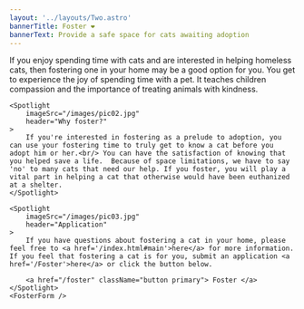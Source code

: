 ```yaml
---
layout: '../layouts/Two.astro'
bannerTitle: Foster ❤️
bannerText: Provide a safe space for cats awaiting adoption
---
```


<SpotlightContainer>
    <Spotlight
        imageSrc="/images/pic01.jpg"
        header="Fostering a cat"
        text="If you enjoy spending time with cats and are interested in helping homeless cats, then fostering one in your home may be a good option for you. You get to experience the joy of spending time with a pet. It teaches children compassion and the importance of treating animals with kindness."
    >
        If you enjoy spending time with cats and are interested in helping homeless cats, then fostering one in your home may be a good option for you. You get to experience the joy of spending time with a pet. It teaches children compassion and the importance of treating animals with kindness.
    </Spotlight>

    <Spotlight
        imageSrc="/images/pic02.jpg"
        header="Why foster?"
    >
        If you're interested in fostering as a prelude to adoption, you can use your fostering time to truly get to know a cat before you adopt him or her.<br/> You can have the satisfaction of knowing that you helped save a life.  Because of space limitations, we have to say 'no' to many cats that need our help. If you foster, you will play a vital part in helping a cat that otherwise would have been euthanized at a shelter.
    </Spotlight>

    <Spotlight
        imageSrc="/images/pic03.jpg"
        header="Application"
    >
        If you have questions about fostering a cat in your home, please feel free to <a href='/index.html#main'>here</a> for more information. If you feel that fostering a cat is for you, submit an application <a href='/Foster'>here</a> or click the button below.

        <a href="/foster" className="button primary"> Foster </a>
    </Spotlight>
    <FosterForm />
</SpotlightContainer>
